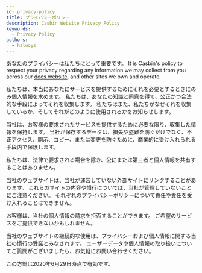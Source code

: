 ```yaml
---
id: privacy-policy
title: プライバシーポリシー
description: Casbin Website Privacy Policy
keywords:
  - Privacy Policy
authors:
  - hsluoyz
---
```


あなたのプライバシーは私たちにとって重要です。 It is Casbin's policy to respect your privacy regarding any information we may collect from you across our [docs website](/), and other sites we own and operate.

私たちは、本当にあなたにサービスを提供するためにそれを必要とするときにのみ個人情報を求めます。 私たちは、あなたの知識と同意を得て、公正かつ合法的な手段によってそれを収集します。 私たちはまた、私たちがなぜそれを収集しているか、そしてそれがどのように使用されるかをお知らせします。

当社は、お客様の要求されたサービスを提供するために必要な限り、収集した情報を保持します。 当社が保存するデータは、損失や盗難を防ぐだけでなく、不正アクセス、開示、コピー、または変更を防ぐために、商業的に受け入れられる手段内で保護します。

私たちは、法律で要求される場合を除き、公にまたは第三者と個人情報を共有することはありません。

当社のウェブサイトは、当社が運営していない外部サイトにリンクすることがあります。 これらのサイトの内容や慣行については、当社が管理していないことにご注意ください。 それぞれのプライバシーポリシーについて責任や責任を受け入れることはできません。

お客様は、当社の個人情報の請求を拒否することができます。 ご希望のサービスをご提供できないかもしれません。

当社のウェブサイトの継続的な使用は、プライバシーおよび個人情報に関する当社の慣行の受諾とみなされます。 ユーザーデータや個人情報の取り扱いについてご質問がございましたら、お気軽にお問い合わせください。

この方針は2020年6月29日時点で有効です。
